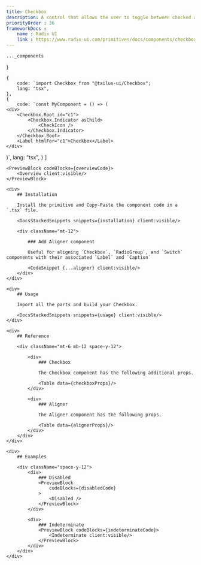 ```yaml
---
title: Checkbox
description: A control that allows the user to toggle between checked and not checked.
priorityOrder : 36
frameworkDocs : 
    name : Radix UI
    link : https://www.radix-ui.com/primitives/docs/components/checkbox#api-reference
---
```




    ..._components
}

    {
        code: `import Checkbox from "@tailus-ui/Checkbox";
        lang: "tsx",
    },
    {
        code: `const MyComponent = () => (
    <div>
        <Checkbox.Root id="c1">
            <Checkbox.Indicator asChild>
                <CheckIcon />
            </Checkbox.Indicator>
        </Checkbox.Root>
        <Label htmlFor="c1">Checkbox</Label>
    </div>
)`,
        lang: "tsx",
    }
]

<div className="space-y-20">

    <PreviewBlock codeBlocks={overviewCode}>
        <Overview client:visible/>
    </PreviewBlock>

    <div>
        ## Installation

        Install the primitive and Copy-Paste the component code in a `.tsx` file.

        <DocsStackedSnippets snippets={installation} client:visible/>

        <div className="mt-12">

            ### Add Aligner component

            Useful for aligning `Checkbox`, `RadioGroup`, and `Switch` components with their associated `Label` and `Caption`

            <CodeSnippet {...aligner} client:visible/>
        </div>
    </div>

    <div>
        ## Usage

        Import all the parts and build your Checkbox.
        
        <DocsStackedSnippets snippets={usage} client:visible/>
    </div>

    <div>
        ## Reference

        <div className="mt-6 mb-12 space-y-12"> 
            
            <div>
                ### Checkbox
                
                The Checkbox component has the following additional props.

                <Table data={checkboxProps}/>
            </div>
            
            <div>
                ### Aligner
                
                The Aligner component has the following props.

                <Table data={alignerProps}/>
            </div>
        </div>
    </div>

    <div>
        ## Examples

        <div className="space-y-12">
            <div>
                ### Disabled 
                <PreviewBlock
                    codeBlocks={disabledCode}
                >
                    <Disabled />
                </PreviewBlock>
            </div>

            <div>
                ### Indeterminate 
                <PreviewBlock codeBlocks={indeterminateCode}>
                    <Indeterminate client:visible/>
                </PreviewBlock>
            </div>
        </div>
    </div>
</div>